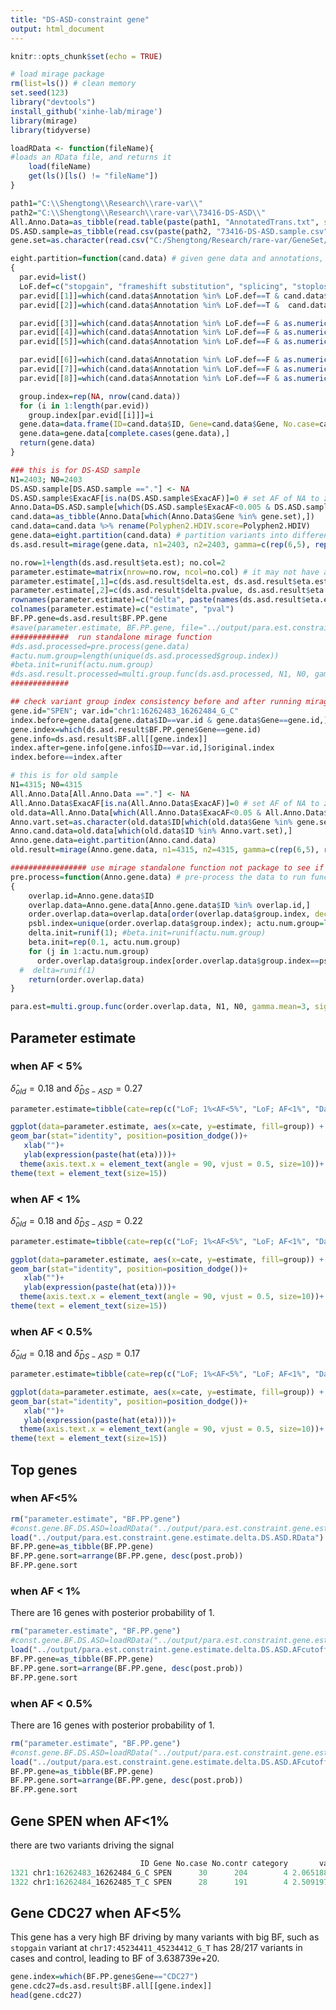 ```yaml
---
title: "DS-ASD-constraint gene"
output: html_document
---
```


```r
knitr::opts_chunk$set(echo = TRUE)
```



```r
# load mirage package
rm(list=ls()) # clean memory
set.seed(123)
library("devtools")
install_github('xinhe-lab/mirage')
library(mirage)
library(tidyverse)
```


```r
loadRData <- function(fileName){
#loads an RData file, and returns it
    load(fileName)
    get(ls()[ls() != "fileName"])
}
```


```r
path1="C:\\Shengtong\\Research\\rare-var\\"
path2="C:\\Shengtong\\Research\\rare-var\\73416-DS-ASD\\"
All.Anno.Data=as_tibble(read.table(paste(path1, "AnnotatedTrans.txt", sep=""), header=T))
DS.ASD.sample=as_tibble(read.csv(paste(path2, "73416-DS-ASD.sample.csv", sep=""), header=T)[,-1])
gene.set=as.character(read.csv("C:/Shengtong/Research/rare-var/GeneSet/Samocha_2014NG/Samocha_2014NG_contraintgene.csv", header=T)$gene)
```

```r
eight.partition=function(cand.data) # given gene data and annotations, do variant partitions
{
  par.evid=list()
  LoF.def=c("stopgain", "frameshift substitution", "splicing", "stoploss")
  par.evid[[1]]=which(cand.data$Annotation %in% LoF.def==T & cand.data$ExacAF<0.05 & cand.data$ExacAF>=0.01 )
  par.evid[[2]]=which(cand.data$Annotation %in% LoF.def==T &  cand.data$ExacAF<0.01)

  par.evid[[3]]=which(cand.data$Annotation %in% LoF.def==F & as.numeric(as.character(cand.data$Polyphen2.HDIV.score))>=0.957 & cand.data$ExacAF>=0.01 & cand.data$ExacAF<0.05)
  par.evid[[4]]=which(cand.data$Annotation %in% LoF.def==F & as.numeric(as.character(cand.data$Polyphen2.HDIV.score))>=0.957 & cand.data$ExacAF>=0.001 & cand.data$ExacAF<0.01)
  par.evid[[5]]=which(cand.data$Annotation %in% LoF.def==F & as.numeric(as.character(cand.data$Polyphen2.HDIV.score))>=0.957 &  cand.data$ExacAF<0.001)

  par.evid[[6]]=which(cand.data$Annotation %in% LoF.def==F & as.numeric(as.character(cand.data$Polyphen2.HDIV.score))<0.957 & cand.data$ExacAF>=0.01 & cand.data$ExacAF<0.05)
  par.evid[[7]]=which(cand.data$Annotation %in% LoF.def==F & as.numeric(as.character(cand.data$Polyphen2.HDIV.score))<0.957 & cand.data$ExacAF>=0.001 & cand.data$ExacAF<0.01)
  par.evid[[8]]=which(cand.data$Annotation %in% LoF.def==F & as.numeric(as.character(cand.data$Polyphen2.HDIV.score))<0.957 & cand.data$ExacAF<0.001)

  group.index=rep(NA, nrow(cand.data))
  for (i in 1:length(par.evid))
    group.index[par.evid[[i]]]=i
  gene.data=data.frame(ID=cand.data$ID, Gene=cand.data$Gene, No.case=cand.data$No.case, No.contr=cand.data$No.contr, group.index=group.index)
  gene.data=gene.data[complete.cases(gene.data),]
  return(gene.data)
}
```



```r
### this is for DS-ASD sample 
N1=2403; N0=2403
DS.ASD.sample[DS.ASD.sample =="."] <- NA
DS.ASD.sample$ExacAF[is.na(DS.ASD.sample$ExacAF)]=0 # set AF of NA to zero 
Anno.Data=DS.ASD.sample[which(DS.ASD.sample$ExacAF<0.005 & DS.ASD.sample$Annotation!="synonymous SNV"),] # use AF cutoff and exclude synonumous SNV
cand.data=as_tibble(Anno.Data[which(Anno.Data$Gene %in% gene.set),])
cand.data=cand.data %>% rename(Polyphen2.HDIV.score=Polyphen2.HDIV)
gene.data=eight.partition(cand.data) # partition variants into different groups 
ds.asd.result=mirage(gene.data, n1=2403, n2=2403, gamma=c(rep(6,5), rep(3,3)))

no.row=1+length(ds.asd.result$eta.est); no.col=2
parameter.estimate=matrix(nrow=no.row, ncol=no.col) # it may not have all 8 variant categories 
parameter.estimate[,1]=c(ds.asd.result$delta.est, ds.asd.result$eta.est)
parameter.estimate[,2]=c(ds.asd.result$delta.pvalue, ds.asd.result$eta.pvalue)
rownames(parameter.estimate)=c("delta", paste(names(ds.asd.result$eta.est), sep=""))
colnames(parameter.estimate)=c("estimate", "pval")
BF.PP.gene=ds.asd.result$BF.PP.gene
#save(parameter.estimate, BF.PP.gene, file="../output/para.est.constraint.gene.estimate.delta.DS.ASD.AFcutoff0.5%.RData")
#############  run standalone mirage function 
#ds.asd.processed=pre.process(gene.data)
#actu.num.group=length(unique(ds.asd.processed$group.index))
#beta.init=runif(actu.num.group)
#ds.asd.result.processed=multi.group.func(ds.asd.processed, N1, N0, gamma.mean=3, #sigma=2, delta=0.2, beta.init, actu.num.group)
#############
```

```r
## check variant group index consistency before and after running mirage 
gene.id="SPEN"; var.id="chr1:16262483_16262484_G_C"
index.before=gene.data[gene.data$ID==var.id & gene.data$Gene==gene.id,]$group.index
gene.index=which(ds.asd.result$BF.PP.gene$Gene==gene.id)
gene.info=ds.asd.result$BF.all[[gene.index]]
index.after=gene.info[gene.info$ID==var.id,]$original.index
index.before==index.after
```




```r
# this is for old sample 
N1=4315; N0=4315
All.Anno.Data[All.Anno.Data =="."] <- NA
All.Anno.Data$ExacAF[is.na(All.Anno.Data$ExacAF)]=0 # set AF of NA to zero
old.data=All.Anno.Data[which(All.Anno.Data$ExacAF<0.05 & All.Anno.Data$Annotation!="synonymous SNV"),] # use AF cutoff and exclude synonumous SNV
Anno.vart.set=as.character(old.data$ID[which(old.data$Gene %in% gene.set)])
Anno.cand.data=old.data[which(old.data$ID %in% Anno.vart.set),]
Anno.gene.data=eight.partition(Anno.cand.data)
old.result=mirage(Anno.gene.data, n1=4315, n2=4315, gamma=c(rep(6,5), rep(3,3)))

################# use mirage standalone function not package to see if we are able to have identical result 
pre.process=function(Anno.gene.data) # pre-process the data to run function-multi.group.func
{
    overlap.id=Anno.gene.data$ID
    overlap.data=Anno.gene.data[Anno.gene.data$ID %in% overlap.id,]
    order.overlap.data=overlap.data[order(overlap.data$group.index, decreasing=F),]
    psbl.index=unique(order.overlap.data$group.index); actu.num.group=length(psbl.index)
    delta.init=runif(1); #beta.init=runif(actu.num.group)
    beta.init=rep(0.1, actu.num.group)
    for (j in 1:actu.num.group)
      order.overlap.data$group.index[order.overlap.data$group.index==psbl.index[j]]=j # re-index the group labels
  #  delta=runif(1)
    return(order.overlap.data)
}

para.est=multi.group.func(order.overlap.data, N1, N0, gamma.mean=3, sigma=2, delta=0.1, beta.init, actu.num.group)
```



## Parameter estimate 

### when AF < 5\%

$\widehat{\delta}_{old}=0.18$ and $\widehat{\delta}_{DS-ASD}=0.27$


```r

parameter.estimate=tibble(cate=rep(c("LoF; 1%<AF<5%", "LoF; AF<1%", "Damaging; 1%<AF<5%", "Damaging; 0.1%<AF<1%", "Damaging; AF<0.1%", "Non-damaging; 1%<AF<5%", "Non-damaging; 0.1%<AF<1%", "Non-damaging; AF<0.1%"),2), group=rep(c("old", "DS-ASD"),each=8), estimate=c(0, 0.41, 0, 0, 0.16, 0, 0, 0.17, 1, 0.07, 0.21, 0.02, 0.03, 0.31, 0.16, 0.11) )

ggplot(data=parameter.estimate, aes(x=cate, y=estimate, fill=group)) +
geom_bar(stat="identity", position=position_dodge())+
   xlab("")+
   ylab(expression(paste(hat(eta))))+
  theme(axis.text.x = element_text(angle = 90, vjust = 0.5, size=10))+
theme(text = element_text(size=15))
```


### when AF < 1\%


$\widehat{\delta}_{old}=0.18$ and $\widehat{\delta}_{DS-ASD}=0.22$


```r
parameter.estimate=tibble(cate=rep(c("LoF; 1%<AF<5%", "LoF; AF<1%", "Damaging; 1%<AF<5%", "Damaging; 0.1%<AF<1%", "Damaging; AF<0.1%", "Non-damaging; 1%<AF<5%", "Non-damaging; 0.1%<AF<1%", "Non-damaging; AF<0.1%"),2), group=rep(c("old", "DS-ASD"),each=8), estimate=c(0, 0.41, 0, 0, 0.16, 0, 0, 0.17, 0, 0.08, 0, 0.03, 0.04, 0, 0.19, 0.12) )

ggplot(data=parameter.estimate, aes(x=cate, y=estimate, fill=group)) +
geom_bar(stat="identity", position=position_dodge())+
   xlab("")+
   ylab(expression(paste(hat(eta))))+
  theme(axis.text.x = element_text(angle = 90, vjust = 0.5, size=10))+
theme(text = element_text(size=15))
```


### when AF < 0.5\%


$\widehat{\delta}_{old}=0.18$ and $\widehat{\delta}_{DS-ASD}=0.17$


```r
parameter.estimate=tibble(cate=rep(c("LoF; 1%<AF<5%", "LoF; AF<1%", "Damaging; 1%<AF<5%", "Damaging; 0.1%<AF<1%", "Damaging; AF<0.1%", "Non-damaging; 1%<AF<5%", "Non-damaging; 0.1%<AF<1%", "Non-damaging; AF<0.1%"),2), group=rep(c("old", "DS-ASD"),each=8), estimate=c(0, 0.41, 0, 0, 0.16, 0, 0, 0.17, 0, 0.06, 0, 0.02, 0.05, 0, 0.21, 0.15) )

ggplot(data=parameter.estimate, aes(x=cate, y=estimate, fill=group)) +
geom_bar(stat="identity", position=position_dodge())+
   xlab("")+
   ylab(expression(paste(hat(eta))))+
  theme(axis.text.x = element_text(angle = 90, vjust = 0.5, size=10))+
theme(text = element_text(size=15))
```




## Top genes 

### when AF<5\%

```r
rm("parameter.estimate", "BF.PP.gene")
#const.gene.BF.DS.ASD=loadRData("../output/para.est.constraint.gene.estimate.delta.DS.ASD.RData") loadRData only load one item in RData
load("../output/para.est.constraint.gene.estimate.delta.DS.ASD.RData") # load all items stored in RData
BF.PP.gene=as_tibble(BF.PP.gene)
BF.PP.gene.sort=arrange(BF.PP.gene, desc(post.prob))
BF.PP.gene.sort


```

### when AF < 1\%

There are 16 genes with posterior probability of 1.

```r
rm("parameter.estimate", "BF.PP.gene")
#const.gene.BF.DS.ASD=loadRData("../output/para.est.constraint.gene.estimate.delta.DS.ASD.RData") loadRData only load one item in RData
load("../output/para.est.constraint.gene.estimate.delta.DS.ASD.AFcutoff1%.RData") # load all items stored in RData
BF.PP.gene=as_tibble(BF.PP.gene)
BF.PP.gene.sort=arrange(BF.PP.gene, desc(post.prob))
BF.PP.gene.sort

```


### when AF < 0.5\%


There are 16 genes with posterior probability of 1.

```r
rm("parameter.estimate", "BF.PP.gene")
#const.gene.BF.DS.ASD=loadRData("../output/para.est.constraint.gene.estimate.delta.DS.ASD.RData") loadRData only load one item in RData
load("../output/para.est.constraint.gene.estimate.delta.DS.ASD.AFcutoff0.5%.RData") # load all items stored in RData
BF.PP.gene=as_tibble(BF.PP.gene)
BF.PP.gene.sort=arrange(BF.PP.gene, desc(post.prob))
BF.PP.gene.sort

```



## Gene SPEN when AF<1%

there are two variants driving the signal 
```r
                             ID Gene No.case No.contr category       var.BF original.index
1321 chr1:16262483_16262484_G_C SPEN      30      204        4 2.065188e+25              7
1322 chr1:16262484_16262485_T_C SPEN      28      191        4 2.509197e+23              7
```


## Gene CDC27 when AF<5%

This gene has a very high BF driving by many variants with big BF, such as 
`stopgain` variant at `chr17:45234411_45234412_G_T` has 28/217 variants in cases and control, leading to BF of  3.638739e+20. 




```r

gene.index=which(BF.PP.gene$Gene=="CDC27")
gene.cdc27=ds.asd.result$BF.all[[gene.index]]
head(gene.cdc27)
```










